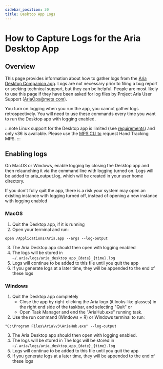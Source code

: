 ```yaml
---
sidebar_position: 30
title: Desktop App Logs
---
```

# How to Capture Logs for the Aria Desktop App


## Overview

This page provides information about how to gather logs from the [Aria Desktop Companion app](/docs/ARK/desktop_companion_app). Logs are not necessary prior to filing a bug report or seeking technical support, but they can be helpful. People are most likely to use this page if they have been asked for log files by Project Aria User Support ([AriaOps@meta.com](mailto:AriaOps@meta.com)).

You turn on logging when you run the app, you cannot gather logs retrospectively. You will need to use these commands every time you want to run the Desktop app with logging enabled.

:::note
Linux support for the Desktop app is limited (see [requirements](/ARK/about_ARK.mdx#desktop-companion-app)) and only v36 is available. Please use the [MPS CLI to](/ARK/mps/request_mps/mps_cli.mdx) request Hand Tracking MPS.
:::


## **Enabling logs**

On MacOS or Windows, enable logging by closing the Desktop app and then relaunching it via the command line with logging turned on. Logs will be added to aria_output.log, which will be created in your user home directory.

If you don't fully quit the app, there is a risk your system may open an existing instance with logging turned off, instead of opening a new instance with logging enabled

### MacOS

1. Quit the Desktop app, if it is running
2. Open your terminal and run:

```
open /Applications/Aria.app --args --log-output
```

3. The Aria Desktop app should then open with logging enabled
4. The logs will be stored in `~/.aria/logs/aria_desktop_app_{date}_{time}.log`
5. Logs will continue to be added to this file until you quit the app
6. If you generate logs at a later time, they will be appended to the end of these logs

### Windows

1. Quit the Desktop app completely
   * Close the app by right-clicking the Aria logo (it looks like glasses) in the right end side of the taskbar, and selecting "Quit" or
   * Open Task Manager and end the "AriaHub.exe" running task.
2. Use the run command (Windows + R) or Windows terminal to run:

```
"C:\Program Files\Aria\v3\AriaHub.exe" --log-output
```

3. The Aria Desktop app should then open with logging enabled.
4. The logs will be stored in The logs will be stored in `~/.aria/logs/aria_desktop_app_{date}_{time}.log`
5. Logs will continue to be added to this file until you quit the app
6. If you generate logs at a later time, they will be appended to the end of these logs
